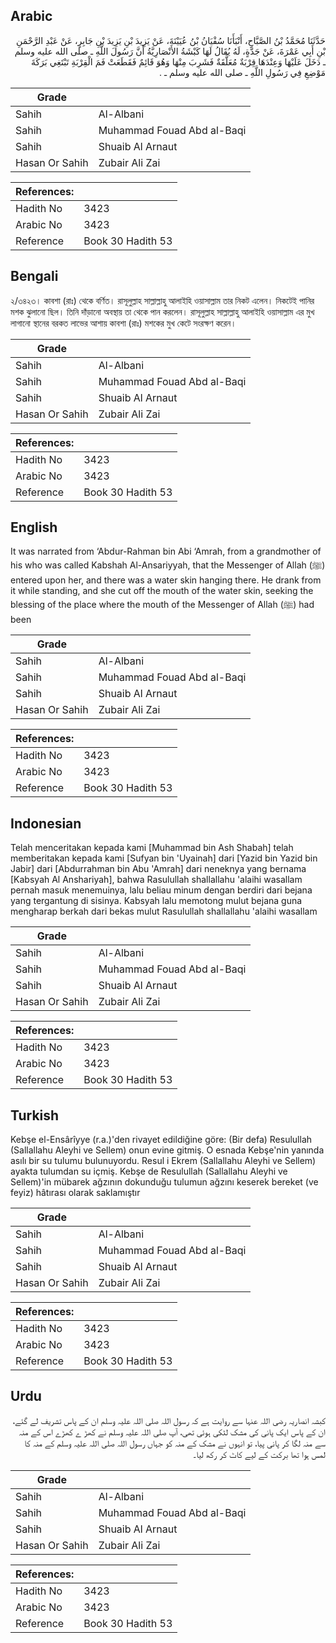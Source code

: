 ## Arabic


<div dir="rtl" lang="ar" style={{fontSize:'larger',backgroundColor:'#f8f9fa',padding:20}}>
حَدَّثَنَا مُحَمَّدُ بْنُ الصَّبَّاحِ، أَنْبَأَنَا سُفْيَانُ بْنُ عُيَيْنَةَ، عَنْ يَزِيدَ بْنِ يَزِيدَ بْنِ جَابِرٍ، عَنْ عَبْدِ الرَّحْمَنِ بْنِ أَبِي عَمْرَةَ، عَنْ جَدَّةٍ، لَهُ يُقَالُ لَهَا كَبْشَةُ الأَنْصَارِيَّةُ أَنَّ رَسُولَ اللَّهِ ـ صلى الله عليه وسلم ـ دَخَلَ عَلَيْهَا وَعِنْدَهَا قِرْبَةٌ مُعَلَّقَةٌ فَشَرِبَ مِنْهَا وَهُوَ قَائِمٌ فَقَطَعَتْ فَمَ الْقِرْبَةِ تَبْتَغِي بَرَكَةَ مَوْضِعِ فِي رَسُولِ اللَّهِ ـ صلى الله عليه وسلم ـ ‏.‏
</div>
<div style={{backgroundColor:'#f8f9fa',padding:20, marginBottom: 10}}><table> <thead> <tr> <th>Grade</th> <th></th> </tr> </thead> <tbody> <tr><td>Sahih</td><td>Al-Albani</td></tr><tr><td>Sahih</td><td>Muhammad Fouad Abd al-Baqi</td></tr><tr><td>Sahih</td><td>Shuaib Al Arnaut</td></tr><tr><td>Hasan Or Sahih</td><td>Zubair Ali Zai</td></tr></tbody></table><table> <thead> <tr> <th>References:</th> <th></th> </tr> </thead> <tbody><tr><td>Hadith No</td><td>3423</td></tr><tr><td>Arabic No</td><td>3423</td></tr><tr><td>Reference</td><td>Book 30 Hadith 53</td></tr></tbody></table></div>

## Bengali


<div dir="ltr" lang="bn" style={{fontSize:'larger',backgroundColor:'#f8f9fa',padding:20}}>
২/৩৪২৩। কাবশা (রাঃ) থেকে বর্ণিত। রাসূলুল্লাহ সাল্লাল্লাহু আলাইহি ওয়াসাল্লাম তার নিকট এলেন। নিকটেই পানির মশক ঝুলানো ছিল। তিনি দাঁড়ানো অবস্থায় তা থেকে পান করলেন। রাসূলুল্লাহ সাল্লাল্লাহু আলাইহি ওয়াসাল্লাম এর মুখ লাগানো স্থানের বরকত লাভের আশায় কাবশা (রাঃ) মশকের মুখ কেটে সংরক্ষণ করেন।
</div>
<div style={{backgroundColor:'#f8f9fa',padding:20, marginBottom: 10}}><table> <thead> <tr> <th>Grade</th> <th></th> </tr> </thead> <tbody> <tr><td>Sahih</td><td>Al-Albani</td></tr><tr><td>Sahih</td><td>Muhammad Fouad Abd al-Baqi</td></tr><tr><td>Sahih</td><td>Shuaib Al Arnaut</td></tr><tr><td>Hasan Or Sahih</td><td>Zubair Ali Zai</td></tr></tbody></table><table> <thead> <tr> <th>References:</th> <th></th> </tr> </thead> <tbody><tr><td>Hadith No</td><td>3423</td></tr><tr><td>Arabic No</td><td>3423</td></tr><tr><td>Reference</td><td>Book 30 Hadith 53</td></tr></tbody></table></div>

## English


<div dir="ltr" lang="en" style={{fontSize:'larger',backgroundColor:'#f8f9fa',padding:20}}>
It was narrated from ‘Abdur-Rahman bin Abi ‘Amrah, from a grandmother of his who was called Kabshah Al-Ansariyyah, that the Messenger of Allah (ﷺ) entered upon her, and there was a water skin hanging there. He drank from it while standing, and she cut off the mouth of the water skin, seeking the blessing of the place where the mouth of the Messenger of Allah (ﷺ) had been
</div>
<div style={{backgroundColor:'#f8f9fa',padding:20, marginBottom: 10}}><table> <thead> <tr> <th>Grade</th> <th></th> </tr> </thead> <tbody> <tr><td>Sahih</td><td>Al-Albani</td></tr><tr><td>Sahih</td><td>Muhammad Fouad Abd al-Baqi</td></tr><tr><td>Sahih</td><td>Shuaib Al Arnaut</td></tr><tr><td>Hasan Or Sahih</td><td>Zubair Ali Zai</td></tr></tbody></table><table> <thead> <tr> <th>References:</th> <th></th> </tr> </thead> <tbody><tr><td>Hadith No</td><td>3423</td></tr><tr><td>Arabic No</td><td>3423</td></tr><tr><td>Reference</td><td>Book 30 Hadith 53</td></tr></tbody></table></div>

## Indonesian


<div dir="ltr" lang="id" style={{fontSize:'larger',backgroundColor:'#f8f9fa',padding:20}}>
Telah menceritakan kepada kami [Muhammad bin Ash Shabah] telah memberitakan kepada kami [Sufyan bin 'Uyainah] dari [Yazid bin Yazid bin Jabir] dari [Abdurrahman bin Abu 'Amrah] dari neneknya yang bernama [Kabsyah Al Anshariyah], bahwa Rasulullah shallallahu 'alaihi wasallam pernah masuk menemuinya, lalu beliau minum dengan berdiri dari bejana yang tergantung di sisinya. Kabsyah lalu memotong mulut bejana guna mengharap berkah dari bekas mulut Rasulullah shallallahu 'alaihi wasallam
</div>
<div style={{backgroundColor:'#f8f9fa',padding:20, marginBottom: 10}}><table> <thead> <tr> <th>Grade</th> <th></th> </tr> </thead> <tbody> <tr><td>Sahih</td><td>Al-Albani</td></tr><tr><td>Sahih</td><td>Muhammad Fouad Abd al-Baqi</td></tr><tr><td>Sahih</td><td>Shuaib Al Arnaut</td></tr><tr><td>Hasan Or Sahih</td><td>Zubair Ali Zai</td></tr></tbody></table><table> <thead> <tr> <th>References:</th> <th></th> </tr> </thead> <tbody><tr><td>Hadith No</td><td>3423</td></tr><tr><td>Arabic No</td><td>3423</td></tr><tr><td>Reference</td><td>Book 30 Hadith 53</td></tr></tbody></table></div>

## Turkish


<div dir="ltr" lang="tr" style={{fontSize:'larger',backgroundColor:'#f8f9fa',padding:20}}>
Kebşe el-Ensârîyye (r.a.)'den rivayet edildiğine göre: (Bir defa) Resulullah (Sallallahu Aleyhi ve Sellem) onun evine gitmiş. O esnada Kebşe'nin yanında asılı bir su tulumu bulunuyordu. Resul i Ekrem (Sallallahu Aleyhi ve Sellem) ayakta tulumdan su içmiş. Kebşe de Resulullah (Sallallahu Aleyhi ve Sellem)'in mübarek ağzının dokunduğu tulumun ağzını keserek bereket (ve feyiz) hâtırası olarak saklamıştır
</div>
<div style={{backgroundColor:'#f8f9fa',padding:20, marginBottom: 10}}><table> <thead> <tr> <th>Grade</th> <th></th> </tr> </thead> <tbody> <tr><td>Sahih</td><td>Al-Albani</td></tr><tr><td>Sahih</td><td>Muhammad Fouad Abd al-Baqi</td></tr><tr><td>Sahih</td><td>Shuaib Al Arnaut</td></tr><tr><td>Hasan Or Sahih</td><td>Zubair Ali Zai</td></tr></tbody></table><table> <thead> <tr> <th>References:</th> <th></th> </tr> </thead> <tbody><tr><td>Hadith No</td><td>3423</td></tr><tr><td>Arabic No</td><td>3423</td></tr><tr><td>Reference</td><td>Book 30 Hadith 53</td></tr></tbody></table></div>

## Urdu


<div dir="rtl" lang="ur" style={{fontSize:'larger',backgroundColor:'#f8f9fa',padding:20}}>
کبشہ انصاریہ رضی اللہ عنہا سے روایت ہے کہ رسول اللہ صلی اللہ علیہ وسلم ان کے پاس تشریف لے گئے، ان کے پاس ایک پانی کی مشک لٹکی ہوئی تھی، آپ صلی اللہ علیہ وسلم نے کھڑ ے کھڑے اس کے منہ سے منہ لگا کر پانی پیا، تو انہوں نے مشک کے منہ کو جہاں رسول اللہ صلی اللہ علیہ وسلم کے منہ کا لمس ہوا تھا برکت کے لیے کاٹ کر رکھ لیا۔
</div>
<div style={{backgroundColor:'#f8f9fa',padding:20, marginBottom: 10}}><table> <thead> <tr> <th>Grade</th> <th></th> </tr> </thead> <tbody> <tr><td>Sahih</td><td>Al-Albani</td></tr><tr><td>Sahih</td><td>Muhammad Fouad Abd al-Baqi</td></tr><tr><td>Sahih</td><td>Shuaib Al Arnaut</td></tr><tr><td>Hasan Or Sahih</td><td>Zubair Ali Zai</td></tr></tbody></table><table> <thead> <tr> <th>References:</th> <th></th> </tr> </thead> <tbody><tr><td>Hadith No</td><td>3423</td></tr><tr><td>Arabic No</td><td>3423</td></tr><tr><td>Reference</td><td>Book 30 Hadith 53</td></tr></tbody></table></div>